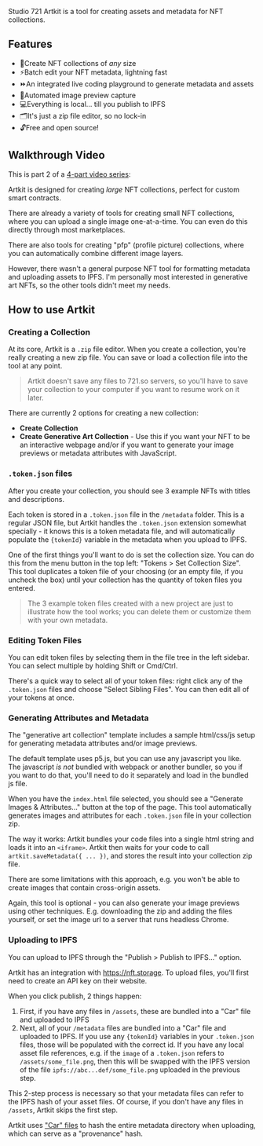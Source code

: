 
Studio 721 Artkit is a tool for creating assets and metadata for NFT
collections.

## Features

- 🤯<SpacerHorizontal inline size={20} />Create NFT collections of _any_ size
- ⚡️<SpacerHorizontal inline size={20} />Batch edit your NFT metadata,
  lightning fast
- ⏩<SpacerHorizontal inline size={20} />An integrated live coding playground to
  generate metadata and assets
- 🌆<SpacerHorizontal inline size={20} />Automated image preview capture
- 💻<SpacerHorizontal inline size={20} />Everything is local... till you publish
  to IPFS
- 🗂<SpacerHorizontal inline size={20} />It's just a zip file editor, so no
  lock-in
- 🔓<SpacerHorizontal inline size={20} />Free and open source!

## Walkthrough Video

This is part 2 of a
[4-part video series](https://youtu.be/iWV5c_HWUw8?list=PLu07TXQzA0jo9RuBstWDDmm1LOorye3aP):

<YouTube src="https://www.youtube.com/embed/M0-8JGipaho?list=PLu07TXQzA0jo9RuBstWDDmm1LOorye3aP" />

Artkit is designed for creating _large_ NFT collections, perfect for custom
smart contracts.

There are already a variety of tools for creating small NFT collections, where
you can upload a single image one-at-a-time. You can even do this directly
through most marketplaces.

There are also tools for creating "pfp" (profile picture) collections, where you
can automatically combine different image layers.

However, there wasn't a general purpose NFT tool for formatting metadata and
uploading assets to IPFS. I'm personally most interested in generative art NFTs,
so the other tools didn't meet my needs.

## How to use Artkit

### Creating a Collection

At its core, Artkit is a `.zip` file editor. When you create a collection,
you're really creating a new zip file. You can save or load a collection file
into the tool at any point.

> Artkit doesn't save any files to 721.so servers, so you'll have to save your
> collection to your computer if you want to resume work on it later.

There are currently 2 options for creating a new collection:

- **Create Collection**
- **Create Generative Art Collection** - Use this if you want your NFT to be an
  interactive webpage and/or if you want to generate your image previews or
  metadata attributes with JavaScript.

### `.token.json` files

After you create your collection, you should see 3 example NFTs with titles and
descriptions.

Each token is stored in a `.token.json` file in the `/metadata` folder. This is
a regular JSON file, but Artkit handles the `.token.json` extension somewhat
specially - it knows this is a token metadata file, and will automatically
populate the `{tokenId}` variable in the metadata when you upload to IPFS.

One of the first things you'll want to do is set the collection size. You can do
this from the menu button in the top left: "Tokens > Set Collection Size". This
tool duplicates a token file of your choosing (or an empty file, if you uncheck
the box) until your collection has the quantity of token files you entered.

> The 3 example token files created with a new project are just to illustrate
> how the tool works; you can delete them or customize them with your own
> metadata.

### Editing Token Files

You can edit token files by selecting them in the file tree in the left sidebar.
You can select multiple by holding Shift or Cmd/Ctrl.

There's a quick way to select all of your token files: right click any of the
`.token.json` files and choose "Select Sibling Files". You can then edit all of
your tokens at once.

### Generating Attributes and Metadata

The "generative art collection" template includes a sample html/css/js setup for
generating metadata attributes and/or image previews.

The default template uses p5.js, but you can use any javascript you like. The
javascript _is not_ bundled with webpack or another bundler, so you if you want
to do that, you'll need to do it separately and load in the bundled js file.

When you have the `index.html` file selected, you should see a "Generate Images
& Attributes..." button at the top of the page. This tool automatically
generates images and attributes for each `.token.json` file in your collection
zip.

The way it works: Artkit bundles your code files into a single html string and
loads it into an `<iframe>`. Artkit then waits for your code to call
`artkit.saveMetadata({ ... })`, and stores the result into your collection zip
file.

There are some limitations with this approach, e.g. you won't be able to create
images that contain cross-origin assets.

Again, this tool is optional - you can also generate your image previews using
other techniques. E.g. downloading the zip and adding the files yourself, or set
the image url to a server that runs headless Chrome.

### Uploading to IPFS

You can upload to IPFS through the "Publish > Publish to IPFS..." option.

Artkit has an integration with https://nft.storage. To upload files, you'll
first need to create an API key on their website.

When you click publish, 2 things happen:

1. First, if you have any files in `/assets`, these are bundled into a "Car"
   file and uploaded to IPFS
2. Next, all of your `/metadata` files are bundled into a "Car" file and
   uploaded to IPFS. If you use any `{tokenId}` variables in your `.token.json`
   files, those will be populated with the correct id. If you have any local
   asset file references, e.g. if the `image` of a `.token.json` refers to
   `/assets/some_file.png`, then this will be swapped with the IPFS version of
   the file `ipfs://abc...def/some_file.png` uploaded in the previous step.

This 2-step process is necessary so that your metadata files can refer to the
IPFS hash of your asset files. Of course, if you don't have any files in
`/assets`, Artkit skips the first step.

Artkit uses ["Car" files](https://github.com/web3-storage/ipfs-car) to hash the
entire metadata directory when uploading, which can serve as a "provenance"
hash.
